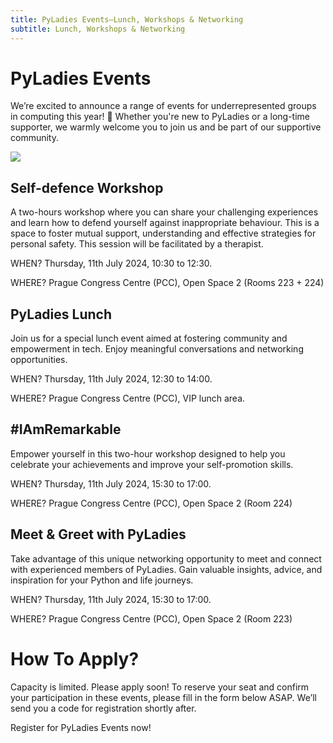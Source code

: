 ```yaml
---
title: PyLadies Events—Lunch, Workshops & Networking
subtitle: Lunch, Workshops & Networking
---
```


# PyLadies Events
We’re excited to announce a range of events for underrepresented groups in computing this year! 🎉 Whether you're new to PyLadies or a long-time supporter, we warmly welcome you to join us and be part of our supportive community.

![](./images/pyladies-events.jpg)

## Self-defence Workshop
A two-hours workshop where you can share your challenging experiences and learn how to defend yourself against inappropriate behaviour. This is a space to foster mutual support, understanding and effective strategies for personal safety. This session will be facilitated by a therapist.

WHEN?
Thursday, 11th July 2024, 10:30 to 12:30.

WHERE?
Prague Congress Centre (PCC), Open Space 2 (Rooms 223 + 224)

## PyLadies Lunch
Join us for a special lunch event aimed at fostering community and empowerment in tech. Enjoy meaningful conversations and networking opportunities.

WHEN?
Thursday, 11th July 2024, 12:30 to 14:00.

WHERE?
Prague Congress Centre (PCC), VIP lunch area.

## #IAmRemarkable
Empower yourself in this two-hour workshop designed to help you celebrate your achievements and improve your self-promotion skills.

WHEN?
Thursday, 11th July 2024, 15:30 to 17:00.

WHERE?
Prague Congress Centre (PCC), Open Space 2 (Room 224)


## Meet & Greet with PyLadies
Take advantage of this unique networking opportunity to meet and connect with experienced members of PyLadies. Gain valuable insights, advice, and inspiration for your Python and life journeys.

WHEN?
Thursday, 11th July 2024, 15:30 to 17:00.

WHERE?
Prague Congress Centre (PCC), Open Space 2 (Room 223)


# How To Apply?
Capacity is limited. Please apply soon!
To reserve your seat and confirm your participation in these events, please fill in the form below ASAP. We’ll send you a code for registration shortly after.

<div class="text-center mb-8">
<ButtonLink href="https://docs.google.com/forms/d/e/1FAIpQLSdMIIK7jH7uzrBYbsLmetXBdcydAcdhpFxl_9K4jdRzdRx5zA/viewform">Register for PyLadies Events now!</ButtonLink>
</div>
